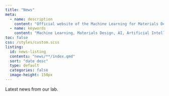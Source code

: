 ```yaml
---
title: "News"
meta:
  - name: description
    content: "Official website of the Machine Learning for Materials Design (ML4MD) Lab, led by Attila Cangi. News section."
  - name: keywords
    content: "Machine Learning, Materials Design, AI, Artificial Intelligence, Cangi Lab, News"
toc: false
css: /styles/custom.scss
listing:
  id: news-listing
  contents: "news/**/index.qmd"
  sort: "date desc"
  type: default
  categories: false
  image-height: 150px
---
```


Latest news from our lab.

<br></br>

::: {#news-listing}
:::